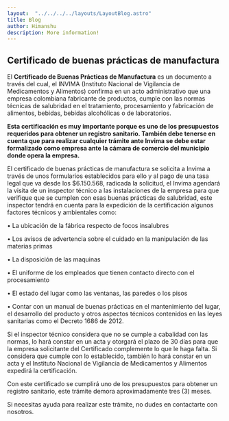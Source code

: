 ```yaml
---
layout:  "../../../../layouts/LayoutBlog.astro"
title: Blog
author: Himanshu
description: More information!
---
```

## Certificado de buenas prácticas de manufactura
El **Certificado de Buenas Prácticas de Manufactura** es un documento a través del cual, el INVIMA (Instituto Nacional de Vigilancia de Medicamentos y Alimentos) confirma en un acto administrativo que una empresa colombiana fabricante de productos, cumple con las normas técnicas de salubridad en el tratamiento, procesamiento y fabricación de alimentos, bebidas, bebidas alcohólicas o de laboratorios. 


**Esta certificación es muy importante porque es uno de los presupuestos requeridos para obtener un registro sanitario. También debe tenerse en cuenta que para realizar cualquier trámite ante Invima se debe estar formalizado como empresa ante la cámara de comercio del municipio donde opera la empresa.**



El certificado de buenas prácticas de manufactura se solicita a Invima a través de unos formularios establecidos para ello y al pago de una tasa legal que va desde los $6.150.568, radicada la solicitud, el Invima agendará la visita de un inspector técnico a las instalaciones de la empresa para que verifique que se cumplen con esas buenas prácticas de salubridad, este inspector tendrá en cuenta para la expedición de la certificación algunos factores técnicos y ambientales como:


•	La ubicación de la fábrica respecto de focos insalubres

•	Los avisos de advertencia sobre el cuidado en la manipulación de las materias primas

•	La disposición de las maquinas

•	El uniforme de los empleados que tienen contacto directo con el procesamiento

•	El estado del lugar como las ventanas, las paredes o los pisos

•	Contar con un manual de buenas prácticas en el mantenimiento del lugar, el desarrollo del producto y otros aspectos técnicos contenidos en las leyes sanitarias como el Decreto 1686 de 2012.


Si el inspector técnico considera que no se cumple a cabalidad con las normas, lo hará constar en un acta y otorgará el plazo de 30 días para que la empresa solicitante del Certificado complemente lo que le haga falta. 
Si considera que cumple con lo establecido, también lo hará constar en un acta y el Instituto Nacional de Vigilancia de Medicamentos y Alimentos expedirá la certificación. 

Con este certificado se cumplirá uno de los presupuestos para obtener un registro sanitario, este trámite demora aproximadamente tres (3) meses. 

Si necesitas ayuda para realizar este trámite, no dudes en contactarte con nosotros.